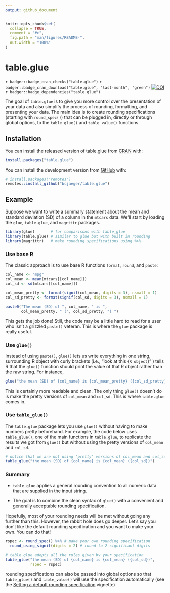 ```yaml
---
output: github_document
---
```


<!-- README.md is generated from README.Rmd. Please edit that file -->

```r
knitr::opts_chunk$set(
  collapse = TRUE,
  comment = "#>",
  fig.path = "man/figures/README-",
  out.width = "100%"
)
```

# table.glue

<!-- badges: start -->
`r badger::badge_cran_checks("table.glue")`
`r badger::badge_cran_download("table.glue", "last-month", "green")`
[![DOI](https://zenodo.org/badge/291551786.svg)](https://zenodo.org/badge/latestdoi/291551786)
`r badger::badge_dependencies("table.glue")`
<!-- badges: end -->

<!-- Note: 
for code coverage, go to
https://www.r-bloggers.com/2017/06/how-to-add-code-coverage-codecov-to-your-r-package/ and follow instructions
-->

The goal of `table.glue` is to give you more control over the presentation of your data and also simplify the process of rounding, formatting, and presenting your data. The main idea is to create rounding specifications (starting with `round_spec()`) that can be plugged in, directly or through global options, to the `table_glue()` and `table_value()` functions. 

## Installation

You can install the released version of table.glue from [CRAN](https://CRAN.R-project.org) with:

``` r
install.packages("table.glue")
```

You can install the development version from [GitHub](https://github.com/) with:

``` r
# install.packages("remotes")
remotes::install_github("bcjaeger/table.glue")
```
## Example

Suppose we want to write a summary statement about the mean and standard deviation (SD) of a column in the `mtcars` data. We'll start by loading the `glue`, `table.glue`, and `magrittr` packages.

```r

library(glue)       # for comparisons with table_glue
library(table.glue) # similar to glue but with built in rounding
library(magrittr)   # make rounding specifications using %>%

```

### Use base R

The classic approach is to use base R functions `format`, `round`, and `paste`:

```r

col_name <- "mpg"
col_mean <- mean(mtcars[[col_name]])
col_sd <- sd(mtcars[[col_name]])

col_mean_pretty <- format(signif(col_mean, digits = 3), nsmall = 1)
col_sd_pretty <- format(signif(col_sd, digits = 3), nsmall = 1)

paste0("The mean (SD) of ", col_name, " is ", 
       col_mean_pretty, " (", col_sd_pretty, ") ")

```

This gets the job done! Still, the code may be a little hard to read for a user who isn't a grizzled `paste()` veteran. This is where the `glue` package is really useful. 

### Use `glue()`

Instead of using `paste()`, `glue()` lets us write everything in one string, surrounding R object with curly brackets (i.e., "look at this {`R object`}" ) tells R that the `glue()` function should print the value of that R object rather than the raw string. For instance,  

```r

glue("the mean (SD) of {col_name} is {col_mean_pretty} ({col_sd_pretty})")

```

This is certainly more readable and clean. The only thing `glue()` doesn't do is make the pretty versions of `col_mean` and `col_sd`. This is where `table.glue` comes in.

### Use `table_glue()`

The `table.glue` package lets you use `glue()` without having to make numbers pretty beforehand. For example, the code below uses `table_glue()`, one of the main functions in `table.glue`, to replicate the results we got from `glue()` but without using the pretty versions of `col_mean` and `col_sd`. 

```r

# notice that we are not using 'pretty' versions of col_mean and col_sd
table_glue("the mean (SD) of {col_name} is {col_mean} ({col_sd})")

```

### Summary

- `table_glue` applies a general rounding convention to all numeric data that are supplied in the input string. 

- The goal is to combine the clean syntax of `glue()` with a convenient and generally acceptable rounding specification. 

Hopefully, most of your rounding needs will be met without going any further than this. However, the rabbit hole does go deeper. Let's say you don't like the default rounding specification and you want to make your own. You can do that!

```r

rspec <- round_spec() %>% # make your own rounding specification
  round_using_signif(digits = 2) # round to 2 significant digits

# table glue adopts all the rules given by your specification
table_glue("the mean (SD) of {col_name} is {col_mean} ({col_sd})", 
           rspec = rspec)

```

rounding specifications can also be passed into global options so that `table_glue()` and `table_value()` will use the specification automatically (see the [Setting a default rounding specification](https://bcjaeger.github.io/table.glue/articles/default_rounder.html) vignette)



